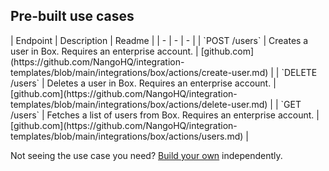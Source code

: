 
## Pre-built use cases

<AccordionGroup>


<Accordion title="Users">
| Endpoint | Description | Readme |
| - | - | - |
| `POST /users` | Creates a user in Box. Requires an enterprise account. | [github.com](https://github.com/NangoHQ/integration-templates/blob/main/integrations/box/actions/create-user.md) |
| `DELETE /users` | Deletes a user in Box. Requires an enterprise account. | [github.com](https://github.com/NangoHQ/integration-templates/blob/main/integrations/box/actions/delete-user.md) |
| `GET /users` | Fetches a list of users from Box. Requires an enterprise account. | [github.com](https://github.com/NangoHQ/integration-templates/blob/main/integrations/box/actions/users.md) |
</Accordion>

</AccordionGroup>

<Tip>Not seeing the use case you need? [Build your own](https://nango.dev/slack) independently.</Tip>
